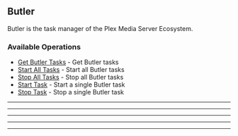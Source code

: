 
## Butler
Butler is the task manager of the Plex Media Server Ecosystem.


### Available Operations

* [Get Butler Tasks](/curl/butler/get_butler_tasks) - Get Butler tasks
* [Start All Tasks](/curl/butler/start_all_tasks) - Start all Butler tasks
* [Stop All Tasks](/curl/butler/stop_all_tasks) - Stop all Butler tasks
* [Start Task](/curl/butler/start_task) - Start a single Butler task
* [Stop Task](/curl/butler/stop_task) - Stop a single Butler task

---
<GetButlerTasks />

---
<StartAllTasks />

---
<StopAllTasks />

---
<StartTask />

---
<StopTask />
